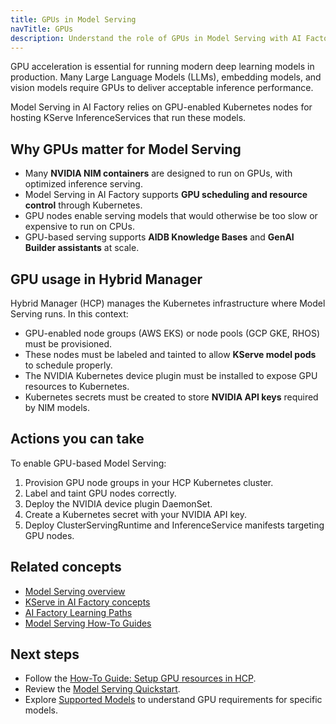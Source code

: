 ```yaml
---
title: GPUs in Model Serving
navTitle: GPUs
description: Understand the role of GPUs in Model Serving with AI Factory, how Hybrid Manager uses them, and how to prepare GPU resources.
---
```


GPU acceleration is essential for running modern deep learning models in production. Many Large Language Models (LLMs), embedding models, and vision models require GPUs to deliver acceptable inference performance.

Model Serving in AI Factory relies on GPU-enabled Kubernetes nodes for hosting KServe InferenceServices that run these models.

## Why GPUs matter for Model Serving

-   Many **NVIDIA NIM containers** are designed to run on GPUs, with optimized inference serving.
-   Model Serving in AI Factory supports **GPU scheduling and resource control** through Kubernetes.
-   GPU nodes enable serving models that would otherwise be too slow or expensive to run on CPUs.
-   GPU-based serving supports **AIDB Knowledge Bases** and **GenAI Builder assistants** at scale.

## GPU usage in Hybrid Manager

Hybrid Manager (HCP) manages the Kubernetes infrastructure where Model Serving runs. In this context:

-   GPU-enabled node groups (AWS EKS) or node pools (GCP GKE, RHOS) must be provisioned.
-   These nodes must be labeled and tainted to allow **KServe model pods** to schedule properly.
-   The NVIDIA Kubernetes device plugin must be installed to expose GPU resources to Kubernetes.
-   Kubernetes secrets must be created to store **NVIDIA API keys** required by NIM models.

## Actions you can take

To enable GPU-based Model Serving:

1.  Provision GPU node groups in your HCP Kubernetes cluster.
2.  Label and taint GPU nodes correctly.
3.  Deploy the NVIDIA device plugin DaemonSet.
4.  Create a Kubernetes secret with your NVIDIA API key.
5.  Deploy ClusterServingRuntime and InferenceService manifests targeting GPU nodes.

## Related concepts

- [Model Serving overview](.)
- [KServe in AI Factory concepts](../learn/explained-ai-factory-concepts#model-serving-kserve)
- [AI Factory Learning Paths](../learn/paths)
- [Model Serving How-To Guides](../learn/model-serving)

## Next steps

- Follow the [How-To Guide: Setup GPU resources in HCP](../../hybrid-manager/learn/how-to/ai-factory/model-serving/setup-gpu).
- Review the [Model Serving Quickstart](./quickstart).
- Explore [Supported Models](../models/supported-models) to understand GPU requirements for specific models.

